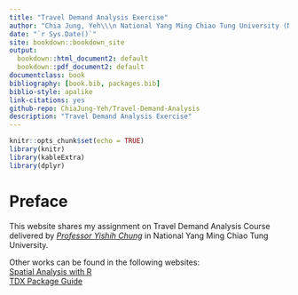```yaml
--- 
title: "Travel Demand Analysis Exercise"
author: "Chia Jung, Yeh\\\n National Yang Ming Chiao Tung University (NYCU), Taiwan"
date: "`r Sys.Date()`"
site: bookdown::bookdown_site
output:
  bookdown::html_document2: default
  bookdown::pdf_document2: default
documentclass: book
bibliography: [book.bib, packages.bib]
biblio-style: apalike
link-citations: yes
github-repo: ChiaJung-Yeh/Travel-Demand-Analysis
description: "Travel Demand Analysis Exercise"
---
```


```r
knitr::opts_chunk$set(echo = TRUE)
library(knitr)
library(kableExtra)
library(dplyr)
```


# Preface {-}
This website shares my assignment on Travel Demand Analysis Course delivered by [_Professor Yishih Chung_](https://tlm.nycu.edu.tw/en/faculty/%E9%8D%BE%E6%98%93%E8%A9%A9/) in National Yang Ming Chiao Tung University.  
  
  
Other works can be found in the following websites:  
[Spatial Analysis with R](https://chiajung-yeh.github.io/Spatial-Analysis/)  
[TDX Package Guide](https://chiajung-yeh.github.io/TDX_Guide/)

